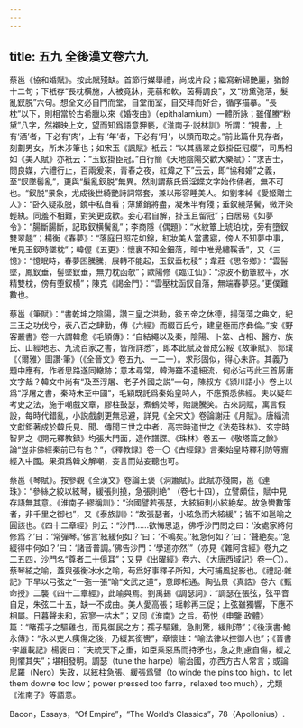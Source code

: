 ```yaml
---
---
---
```

title: 五九 全後漢文卷六九
---




蔡邕《協和婚賦》。按此賦殘缺。首節行媒舉禮，尚成片段；繼寫新婦艷麗，猶餘十二句；下衹存“長枕横施，大被竟牀，莞蒻和軟，茵褥調良”，又“粉黛㢮落，髮亂釵脱”六句。想全文必自門而堂，自堂而室，自交拜而好合，循序描摹。“長枕”以下，則相當於古希臘以來《婚夜曲》（epithalamium）一體所詠；雖僅賸“粉黛”八字，然襯映上文，望而知爲語意狎褻，《淮南子·説林訓》所謂：“視書，上有‘酒’者，下必有‘肉’，上有 ‘年’者，下必有‘月’，以類而取之。”前此篇什見存者，刻劃男女，所未涉筆也；如宋玉《諷賦》衹云：“以其翡翠之釵掛臣冠纓”，司馬相如《美人賦》亦衹云：“玉釵掛臣冠。”白行簡《天地陰陽交歡大樂賦》：“求吉士，問良媒，六禮行止，百兩爰來，青春之夜，紅煒之下”云云，即“協和婚”之義，至“釵墜髻亂”，更與“髮亂釵脱”無異。然則謂蔡氏爲淫媟文字始作俑者，無不可也。“釵脱”景象，尤成後世綺艷詩詞常套，兼以形容睡美人。如劉孝綽《愛姬贈主人》：“卧久疑妝脱，鏡中私自看；薄黛銷將盡，凝朱半有殘；垂釵繞落鬢，微汗染輕紈。同羞不相難，對笑更成歡。妾心君自解，掛玉且留冠”；白居易《如夢令》：“腸斷腸斷，記取釵横鬢亂”；李商隱《偶題》：“水紋簟上琥珀枕，旁有墮釵雙翠翹”；楊衡《春夢》：“落庭日照花如錦，紅妝美人當晝寢，傍人不知夢中事，唯見玉釵時墜枕”；韓偓《五更》：懷裏不知金鈿落，暗中唯覺繡鞵香”，又《三憶》：“憶眠時，春夢困騰騰，展轉不能起，玉釵垂枕稜”；韋莊《思帝鄉》：“雲髻墜，鳳釵垂，髻墜釵垂，無力枕函欹”；歐陽修《臨江仙》：“涼波不動簟紋平，水精雙枕，傍有堕釵横”；陳克《謁金門》：“雲壓枕函釵自落，無端春夢惡。”更僕難數也。

蔡邕《筆賦》：“書乾坤之陰陽，讚三皇之洪勳，敍五帝之休德，揚蕩蕩之典文，紀三王之功伐兮，表八百之肆勤，傳《六經》而綴百氏兮，建皇極而序彝倫。”按《野客叢書》卷一六謂韓愈《毛穎傳》：“自結繩以及秦，陰陽、卜筮、占相、醫方、族氏、山經地志、九流百家之書，皆所詳悉”，即本此賦及晉成公綏《故筆賦》、郭璞《〈爾雅〉圖讚·筆》（《全晉文》卷五九、一二一）。求形固似，得心未許。其義乃題中應有，作者思路遂同轍跡；意本尋常，韓海雖不遺細流，何必沾丐此三首孱庸文字哉？韓文中尚有“及至浮屠、老子外國之説”一句，陳叔方《潁川語小》卷上以爲“浮屠之書，秦時未至中國”，毛穎既託爲秦始皇時人，不應預悉佛經。夫以疑年考史之法，施于嘲戲文章，膠柱鼓瑟，煮鶴焚琴，貽譏騰笑。古來詞賦，寓言假設，每時代錯亂，小説戲劇更無忌避，詳見《全宋文》卷論謝莊《月賦》。唐緇流文獻鉅著成於韓氏見、聞、傳聞三世之中者，高宗時道世之《法苑珠林》、玄宗時智昇之《開元釋教録》均張大門面，造作譜牒。《珠林》卷五一《敬塔篇之餘》論“豈非佛經秦前已有也？”，《釋教録》卷一〇《古經録》言秦始皇時釋利防等齎經入中國。果須爲韓文解嘲，妄言而姑妄聽也可。

蔡邕《琴賦》。按參觀《全漢文》卷論王褒《洞簫賦》。此賦亦殘闕，邕《連珠》：“參絲之絞以絃琴，緩張則撓，急張則絶” （卷七十四），立譬頗佳，賦中見存語無其意。《淮南子·繆稱訓》：“治國譬若張瑟，大絃絙則小絃絶矣。故急轡數策者，非千里之御也”，又《泰族訓》：“故張瑟者，小絃急而大絃緩”；皆不如邕喻之圓該也。《四十二章經》則云：“沙門……欲悔思退，佛呼沙門問之曰：‘汝處家將何修爲？’曰：‘常彈琴。’佛言‘絃緩何如？’曰：‘不鳴矣。’‘絃急何如？’曰：‘聲絶矣。’‘急緩得中何如？’曰：‘諸音普調。’佛告沙門：‘學道亦然’”（亦見《雜阿含經》卷九之二五四，沙門名“尊者二十億耳”；又見《出曜經》卷六、《大唐西域記》卷一〇）。蔡琴絃之喻，蓋與張衡冰水之喻，苟爲好事釋子所知，大可捕風捉影也。《禮記·雜記》下早以弓弦之“一㢮一張”喻“文武之道”，意即相通。陶弘景《真誥》卷六《甄命授》二襲《四十二章經》，此喻與焉。劉禹錫《調瑟詞》：“調瑟在張弦，弦平音自足，朱弦二十五，缺一不成曲。美人愛高張；瑶軫再三促；上弦雖獨響，下應不相屬。日暮聲未和，寂寥一枯木”；又同《淮南》之旨。荀悦《申鑒·政體》篇：“睹孺子之驅雞也，而見御民之方；孺子驅雞，急則驚，緩則滯”；《後漢書·鮑永傳》：“永以吏人痍傷之後，乃緩其銜轡”，章懷註：“喻法律以控御人也”；《晉書·李雄載記》楊褒曰：“夫統天下之重，如臣乘惡馬而持矛也，急之則慮自傷，緩之則懼其失”；堪相發明。調瑟（tune the harpe）喻治國，亦西方古人常言；或論尼羅（Nero）失政，以絃柱急張、緩張爲譬（to winde the pins too high，to let them downe too low；power pressed too farre，relaxed too much），尤類《淮南子》等語意。

Bacon，Essays，“Of Empire”，“The World’s Classics”，78（Apollonius）.
